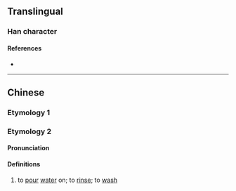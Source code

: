 {{character info}}
==Translingual==

===Han character===
{{Han char|rn=85|rad=水|as=18|sn=21|four=|canj=ETCE|ids=⿰氵叢}}

====References====
* {{Han ref|kx=0662.210|dkj=18745|hdz=31792.060|uh=7047|ud=28743}}

----

==Chinese==

===Etymology 1===
{{zh-see|潨|v}}

===Etymology 2===
{{zh-forms|alt=沯}}

====Pronunciation====
{{zh-pron
|mn=ml,tw,pn,ph:châng/ml:chhiâng/xm,zz:chiâng
|cat=v
}}

====Definitions====
{{zh-hanzi}}

# {{lb|zh|Hokkien}} to [[pour]] [[water]] on; to [[rinse]]; to [[wash]]